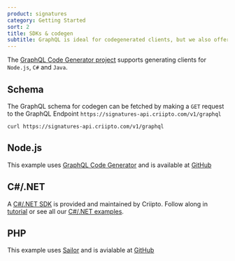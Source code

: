 ```yaml
---
product: signatures
category: Getting Started
sort: 2
title: SDKs & codegen
subtitle: GraphQL is ideal for codegenerated clients, but we also offer SDKs for select platforms.
---
```



The [GraphQL Code Generator project](https://www.graphql-code-generator.com/) supports generating clients for `Node.js`, `C#` and `Java`.

## Schema

The GraphQL schema for codegen can be fetched by making a `GET` request to the GraphQL Endpoint `https://signatures-api.criipto.com/v1/graphql`

```
curl https://signatures-api.criipto.com/v1/graphql
```

## Node.js

This example uses [GraphQL Code Generator](https://www.graphql-code-generator.com/) and is available at [GitHub](https://github.com/criipto/samples/tree/master/Signing/nodejs)

## C#/.NET

A [C#/.NET SDK](https://github.com/criipto/criipto-signatures-dotnet) is provided and maintained by Criipto.
Follow along in [tutorial](/signatures/integrations/csharp/) or see all our [C#/.NET examples](/signatures/graphql/examples/).

## PHP

This example uses [Sailor](https://github.com/spawnia/sailor) and is avialable at [GitHub](https://github.com/criipto/samples/tree/master/Signing/php)